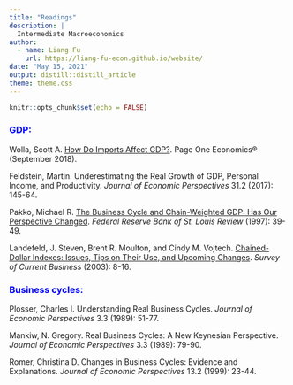 ```yaml
---
title: "Readings"
description: |
  Intermediate Macroeconomics
author:
  - name: Liang Fu
    url: https://liang-fu-econ.github.io/website/
date: "May 15, 2021"
output: distill::distill_article
theme: theme.css
---
```


```r
knitr::opts_chunk$set(echo = FALSE)
```

### [GDP:]{style="color:blue;"}

Wolla, Scott A. [How Do Imports Affect GDP?](https://research.stlouisfed.org/publications/page1-econ/2018/09/04/how-do-imports-affect-gdp?utm_medium=email&utm_campaign=201808B%20Research%20Newsletter&utm_content=201808B%20Research%20Newsletter+CID_c57d0d7d60c39735b516cd00b76181ec&utm_source=Research%20newsletter&utm_term=Page%20One%20Economics). Page One Economics® (September 2018).

Feldstein, Martin. Underestimating the Real Growth of GDP, Personal Income, and Productivity. *Journal of Economic Perspectives* 31.2 (2017): 145-64.

Pakko, Michael R. [The Business Cycle and Chain-Weighted GDP: Has Our Perspective Changed](https://research.stlouisfed.org/publications/review/1997/09/01/the-business-cycle-and-chain-weighted-gdp-has-our-perspective-changed/). *Federal Reserve Bank of St. Louis Review* (1997): 39-49.

Landefeld, J. Steven, Brent R. Moulton, and Cindy M. Vojtech. [Chained-Dollar Indexes: Issues, Tips on Their Use, and Upcoming Changes](https://www.bea.gov/resources/methodologies/chained-dollar-indexes). *Survey of Current Business* (2003): 8-16.




### [Business cycles:]{style="color:blue;"}
Plosser, Charles I. Understanding Real Business Cycles. *Journal of Economic Perspectives* 3.3 (1989): 51-77.

Mankiw, N. Gregory. Real Business Cycles: A New Keynesian Perspective. *Journal of Economic Perspectives* 3.3 (1989): 79-90.

Romer, Christina D. Changes in Business Cycles: Evidence and Explanations. *Journal of Economic Perspectives* 13.2 (1999): 23-44. 
